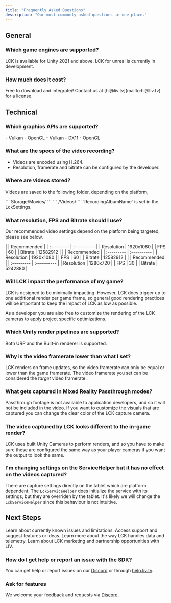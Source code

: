 ```yaml
---
title: "Frequently Asked Questions"
description: "Our most commonly asked questions in one place."
---
```


## General

### Which game engines are supported?

<Columns cols={2}>
  <Card title="Unity" icon="fa-unity" href="https://dashboard.liv.tv/dev/login?welcome=false" cta="Download Now">
    LCK is available for Unity 2021 and above.
  </Card>
  <Card title="Unreal" icon="fa-gamepad" href="https://form.typeform.com/to/fCL6vJpV" cta="Join The Waitlist">
    LCK for unreal is currently in development.
  </Card>
</Columns>

### How much does it cost?

<Columns cols={2}>
  <Card title="Game Developers" cta="Download Now">
    Free to download and integrate\!
  </Card>
  <Card title="Other Uses" href="learn-more/contact-us" cta="Contact us">
    Contact us at [hi@liv.tv](mailto:hi@liv.tv) for a license.
  </Card>
</Columns>

## Technical

### Which graphics APIs are supported?

<Tabs>
  <Tab title="Quest">
    - Vulkan
    - OpenGL
  </Tab>
  <Tab title="PCVR">
    - Vulkan
    - DX11
    - OpenGL
  </Tab>
</Tabs>

### What are the specs of the video recording?

- Videos are encoded using H.264.
- Resolution, framerate and bitrate can be configured by the developer.

### Where are videos stored?

Videos are saved to the following folder, depending on the platform,

<Tabs>
  <Tab title="Quest">
    ```
    Storage/Movies/<RecordingAlbumName>
    ```
  </Tab>
  <Tab title="Desktop">
    ```
    <User>/Videos/<RecordingAlbumName>
    ```
  </Tab>
</Tabs>

<Tip>
  `RecordingAlbumName` is set in the LckSettings.
</Tip>

### What resolution, FPS and Bitrate should I use?

Our recommended video settings depend on the platform being targeted, please see below.

<Tabs>
  <Tab title="PCVR">
    |            | Recommended |
    | :--------- | :---------- |
    | Resolution | 1920x1080   |
    | FPS        | 60          |
    | Bitrate    | 12582912    |
  </Tab>
  <Tab title="Quest 3">
    |            | Recommended |
    | :--------- | :---------- |
    | Resolution | 1920x1080   |
    | FPS        | 60          |
    | Bitrate    | 12582912    |
  </Tab>
  <Tab title="Quest 2">
    |            | Recommended |
    | :--------- | :---------- |
    | Resolution | 1280x720    |
    | FPS        | 30          |
    | Bitrate    | 5242880     |
  </Tab>
</Tabs>

### **Will LCK impact the performance of my game?**

LCK is designed to be minimally impacting. However, LCK does trigger up to one additional render per game frame, so general good rendering practices will be important to keep the impact of LCK as low as possible.

As a developer you are also free to customize the rendering of the LCK cameras to apply project specific optimizations.

### **Which Unity render pipelines are supported?**

Both URP and the Built-in renderer is supported.

### **Why is the video framerate lower than what I set?**

LCK renders on frame updates, so the video framerate can only be equal or lower than the game framerate. The video framerate you set can be considered the _target_ video framerate.

### **What gets captured in Mixed Reality Passthrough modes?**

Passthrough footage is not available to application developers, and so it will not be included in the video. If you want to customize the visuals that are captured you can change the clear color of the LCK capture camera.

### **The video captured by LCK looks different to the in-game render?**

LCK uses built Unity Cameras to perform renders, and so you have to make sure these are configured the same way as your player cameras if you want the output to look the same.

### **I'm changing settings on the ServiceHelper but it has no effect on the videos captured?**

There are capture settings directly on the tablet which are platform dependent. The `LckServiceHelper` does initialize the service with its settings, but they are overriden by the tablet. It's likely we will change the `LckServiceHelper` since this behaviour is not intuitive.

## Next Steps

<CardGroup cols={2}>
  <Card title="Known Issues" icon="triangle-exclamation" href="/learn-more/known-issues">
    Learn about currently known issues and limitations.
  </Card>
  <Card title="Support & Feedback" icon="envelope" href="/learn-more/support-feedback">
    Access support and suggest features or ideas.
  </Card>
  <Card title="Telemetry and Data Privacy" icon="binary-lock">
    Learn more about the way LCK handles data and telemetry.
  </Card>
  <Card title="Marketing & Partnerships" icon="megaphone">
    Learn about LCK marketing and partnership opportunities with LIV.
  </Card>
</CardGroup>

### **How do I get help or report an issue with the SDK?**

You can get help or report issues on our [Discord](http://discord.gg/liv) or through [help.liv.tv](http://help.liv.tv).

### **Ask for features**

We welcome your feedback and requests via [Discord](http://discord.gg/liv).